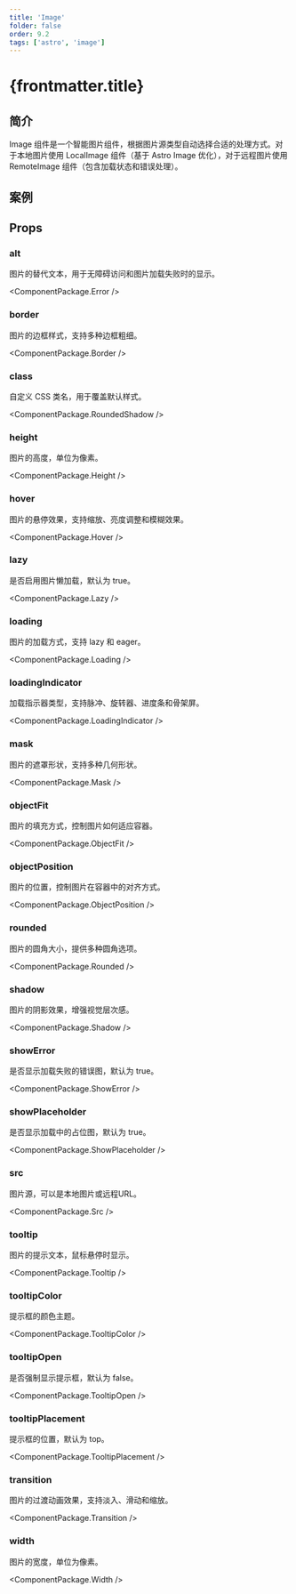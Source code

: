 ```yaml
---
title: 'Image'
folder: false
order: 9.2
tags: ['astro', 'image']
---
```



# {frontmatter.title}

## 简介

Image 组件是一个智能图片组件，根据图片源类型自动选择合适的处理方式。对于本地图片使用 LocalImage 组件（基于 Astro Image 优化），对于远程图片使用 RemoteImage 组件（包含加载状态和错误处理）。

## 案例

<ImageBasic />

## Props

### alt

图片的替代文本，用于无障碍访问和图片加载失败时的显示。

<ComponentPackage.Error />

### border

图片的边框样式，支持多种边框粗细。

<ComponentPackage.Border />

### class

自定义 CSS 类名，用于覆盖默认样式。

<ComponentPackage.RoundedShadow />

### height

图片的高度，单位为像素。

<ComponentPackage.Height />

### hover

图片的悬停效果，支持缩放、亮度调整和模糊效果。

<ComponentPackage.Hover />

### lazy

是否启用图片懒加载，默认为 true。

<ComponentPackage.Lazy />

### loading

图片的加载方式，支持 lazy 和 eager。

<ComponentPackage.Loading />

### loadingIndicator

加载指示器类型，支持脉冲、旋转器、进度条和骨架屏。

<ComponentPackage.LoadingIndicator />

### mask

图片的遮罩形状，支持多种几何形状。

<ComponentPackage.Mask />


### objectFit

图片的填充方式，控制图片如何适应容器。

<ComponentPackage.ObjectFit />

### objectPosition

图片的位置，控制图片在容器中的对齐方式。

<ComponentPackage.ObjectPosition />


### rounded

图片的圆角大小，提供多种圆角选项。

<ComponentPackage.Rounded />

### shadow

图片的阴影效果，增强视觉层次感。

<ComponentPackage.Shadow />

### showError

是否显示加载失败的错误图，默认为 true。

<ComponentPackage.ShowError />

### showPlaceholder

是否显示加载中的占位图，默认为 true。

<ComponentPackage.ShowPlaceholder />


### src

图片源，可以是本地图片或远程URL。

<ComponentPackage.Src />

### tooltip

图片的提示文本，鼠标悬停时显示。

<ComponentPackage.Tooltip />

### tooltipColor

提示框的颜色主题。

<ComponentPackage.TooltipColor />

### tooltipOpen

是否强制显示提示框，默认为 false。

<ComponentPackage.TooltipOpen />

### tooltipPlacement

提示框的位置，默认为 top。

<ComponentPackage.TooltipPlacement />

### transition

图片的过渡动画效果，支持淡入、滑动和缩放。

<ComponentPackage.Transition />

### width

图片的宽度，单位为像素。

<ComponentPackage.Width />
